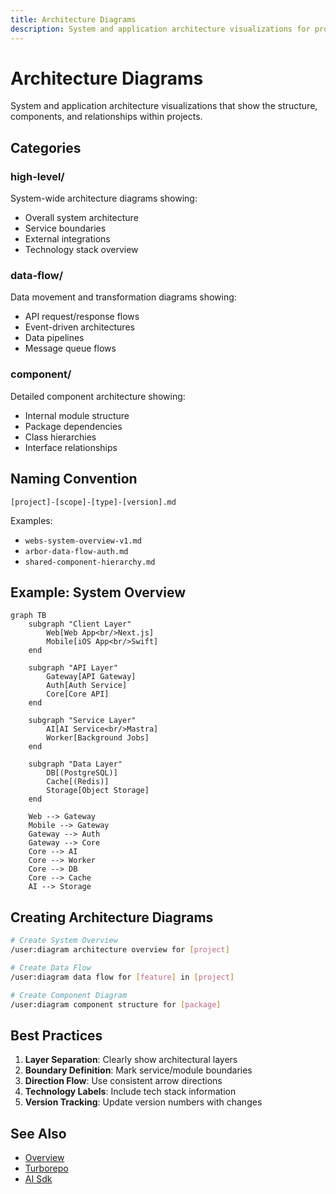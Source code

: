 ```yaml
---
title: Architecture Diagrams
description: System and application architecture visualizations for projects
---
```


# Architecture Diagrams

System and application architecture visualizations that show the structure, components, and relationships within projects.

## Categories

### high-level/
System-wide architecture diagrams showing:
- Overall system architecture
- Service boundaries
- External integrations
- Technology stack overview

### data-flow/
Data movement and transformation diagrams showing:
- API request/response flows
- Event-driven architectures
- Data pipelines
- Message queue flows

### component/
Detailed component architecture showing:
- Internal module structure
- Package dependencies
- Class hierarchies
- Interface relationships

## Naming Convention

`[project]-[scope]-[type]-[version].md`

Examples:
- `webs-system-overview-v1.md`
- `arbor-data-flow-auth.md`
- `shared-component-hierarchy.md`

## Example: System Overview

```mermaid
graph TB
    subgraph "Client Layer"
        Web[Web App<br/>Next.js]
        Mobile[iOS App<br/>Swift]
    end
    
    subgraph "API Layer"
        Gateway[API Gateway]
        Auth[Auth Service]
        Core[Core API]
    end
    
    subgraph "Service Layer"
        AI[AI Service<br/>Mastra]
        Worker[Background Jobs]
    end
    
    subgraph "Data Layer"
        DB[(PostgreSQL)]
        Cache[(Redis)]
        Storage[Object Storage]
    end
    
    Web --> Gateway
    Mobile --> Gateway
    Gateway --> Auth
    Gateway --> Core
    Core --> AI
    Core --> Worker
    Core --> DB
    Core --> Cache
    AI --> Storage
```

## Creating Architecture Diagrams

```bash
# Create System Overview
/user:diagram architecture overview for [project]

# Create Data Flow
/user:diagram data flow for [feature] in [project]

# Create Component Diagram
/user:diagram component structure for [package]
```

## Best Practices

1. **Layer Separation**: Clearly show architectural layers
2. **Boundary Definition**: Mark service/module boundaries
3. **Direction Flow**: Use consistent arrow directions
4. **Technology Labels**: Include tech stack information
5. **Version Tracking**: Update version numbers with changes

## See Also

- [Overview](/architecture/overview)
- [Turborepo](/architecture/turborepo)
- [AI Sdk](/tools/stack/ai-sdk)
